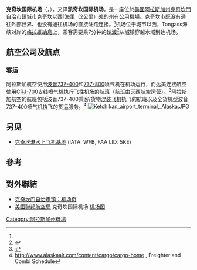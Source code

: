 {{Infobox airport
| name                   = 克奇坎国际机场<br />Ketchikan International Airport
| image                  = KTN-b.jpg
| type                   = 公共
| operator               = [[阿拉斯加州交通與公共設施部|阿拉斯加州交通與公共設施部]] - 东南地区
| city-served            = 美國[[阿拉斯加州|阿拉斯加州]][[克奇坎|克奇坎]]
| distance_to_city       = 2公里
| elevation-f            = 89
| IATA                   = KTN
| ICAO                   = PAKT
| coordinates            = {{coord|55|21|15|N|131|42|40|W|type:airport}}
| pushpin_map            = USA_Alaska
| pushpin_label_position = left
| pushpin_label          = 克奇坎<br/>国际机场
| pushpin_map_caption    = 机场在阿拉斯加州的位置
| r1-number              = 11/29
| r1-length-f            = 7,500
| r1-length-m            = 2,286
| r1-surface             = [[沥青|沥青]]
| r2-number              = WNW/ESE
| r2-length-f            = 9,500
| r2-length-m            = 2,896
| r2-surface             = [[水|水]]
| footnotes              = 数据来源于[[美国联邦航空局|美国联邦航空局]]<ref name="FAA">{{FAA-airport|ID=KTN|use=PU|own=PU|site=50412.03*A}}. Federal Aviation Administration. Effective May 31, 2012.</ref>
}}
'''克奇坎国际机场'''（{{lang-en|Ketchikan International Airport}}，{{airport codes|KTN|PAKT}}），又译''' 凯奇坎国际机场'''，是一座位於[[美國|美國]][[阿拉斯加州|阿拉斯加州]][[克奇坎門自治市鎮|克奇坎門自治市鎮]]城市[[克奇坎|克奇坎]]以西1海里（2公里）处的州有公用[[機場|機場]]。克奇坎市既没有通往外部世界、也没有通往机场的直接陆路连接。<ref name="FAA" />机场位于城市以西，Tongass海峡对岸的[[格拉維納島|格拉維納島]]上，乘客需要乘7分钟的[[轮渡|轮渡]]<ref>{{cite journal |title=$315 Million Bridge to Nowhere |url=http://www.taxpayer.net/Transportation/gravinabridge.htm |format=PDF |author=Taxpayers for Common Sense |date=August 22, 2005 |accessdate=November 6, 2006 |deadurl=yes |archiveurl=https://web.archive.org/web/20061102070914/http://www.taxpayer.net/Transportation/gravinabridge.htm |archivedate=2006年11月2日 }}</ref>从城镇穿越水域到达机场。

==航空公司及航点==
===客运===
{{Airport-dest-list
| [[阿拉斯加航空|阿拉斯加航空]] | [[PANC|安克雷奇]], [[朱诺国际机场|朱诺]], [[彼得斯堡_(阿拉斯加州)|彼得斯堡]], [[KSEA|西雅图/塔科马]], [[锡特卡_(阿拉斯加州)|Sitka]], [[兰格尔_(阿拉斯加州)|兰格尔]]
| [[达美连接航空|达美连接航空]] | [[锡特卡_(阿拉斯加州)|锡特卡]]<br/>'''季节性:''' [[KSEA|西雅图/塔科马]]
| [https://islandairx.com/index.html Island Air Express] | [[Klawock_Airport|Klawock]]
| [http://www.promechair.com/ Promech Air] | [[Craig_Seaplane_Base|Craig]], [[Hollis_Seaplane_Base|Hollis]], [[Klawock_Airport|Klawock]], [[Metlakatla_Seaplane_Base|Metlakatla]], [[Thorne_Bay_Seaplane_Base|Thorne Bay]]
}}

阿拉斯加航空使用[[波音737#737-400|波音737-400]]和[[波音737新世代#737-800|737-800]]喷气机在机场运行，而达美连接航空使用[[庞巴迪CRJ700系列|CRJ-700]]支线喷气机执行飞往机场的航班（航班由[[天西航空|天西航空]]运营）。<ref>{{Cite web |url=http://www.flightaware.com/ |title=存档副本 |accessdate=2020-12-19 |archive-date=2020-12-17 |archive-url=https://web.archive.org/web/20201217204941/https://flightaware.com/ |dead-url=no }}</ref>阿拉斯加航空的航班包括波音737-400乘客/货物[[客货混装飞机|混装飞机]]执飞的航班以及全货机型波音737-400喷气机执飞的货运服务。<ref>http://www.alaskaair.com/content/cargo/cargo-home {{Wayback|url=http://www.alaskaair.com/content/cargo/cargo-home |date=20200613130539 }}, Freighter and Combi Schedule</ref>
[[File:Ketchikan_airport_terminal,_Alaska.JPG|thumb]]

== 另见 ==
*[[克奇坎港水上飞机基地|克奇坎港水上飞机基地]] (IATA: WFB, FAA LID: 5KE)

==參考==
{{Reflist}}

==對外聯結==
* [https://web.archive.org/web/20110501120046/http://www.borough.ketchikan.ak.us/airport/airport.htm 克奇坎门自治市镇：机场页]
* [[美國聯邦航空局|美國聯邦航空局]] 克奇坎国际机场 [https://web.archive.org/web/20140503222413/http://aeronav.faa.gov/d-tpp/1405/06053AD.PDF 机场图]
{{US-airport2|KTN|PAKT}}


[[Category:阿拉斯加州機場|Category:阿拉斯加州機場]]